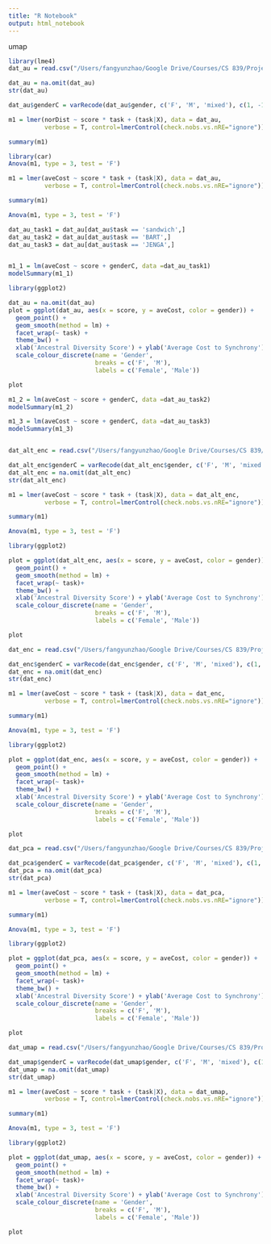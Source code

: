 ```yaml
---
title: "R Notebook"
output: html_notebook
---
```


umap


```r
library(lme4)
dat_au = read.csv("/Users/fangyunzhao/Google Drive/Courses/CS 839/Project presentation/data_dtw/action_unit.csv")

dat_au = na.omit(dat_au)
str(dat_au)

dat_au$genderC = varRecode(dat_au$gender, c('F', 'M', 'mixed'), c(1, -1, NA))

m1 = lmer(norDist ~ score * task + (task|X), data = dat_au, 
          verbose = T, control=lmerControl(check.nobs.vs.nRE="ignore"))

summary(m1)
```


```r
library(car)
Anova(m1, type = 3, test = 'F')
```


```r
m1 = lmer(aveCost ~ score * task + (task|X), data = dat_au, 
          verbose = T, control=lmerControl(check.nobs.vs.nRE="ignore"))

summary(m1)
```


```r
Anova(m1, type = 3, test = 'F')
```


```r
dat_au_task1 = dat_au[dat_au$task == 'sandwich',]
dat_au_task2 = dat_au[dat_au$task == 'BART',]
dat_au_task3 = dat_au[dat_au$task == 'JENGA',]


m1_1 = lm(aveCost ~ score + genderC, data =dat_au_task1)
modelSummary(m1_1)
```

```r
library(ggplot2)

dat_au = na.omit(dat_au)
plot = ggplot(dat_au, aes(x = score, y = aveCost, color = gender)) +
  geom_point() +
  geom_smooth(method = lm) +
  facet_wrap(~ task) +
  theme_bw() +
  xlab('Ancestral Diversity Score') + ylab('Average Cost to Synchrony') +
  scale_colour_discrete(name = 'Gender',
                        breaks = c('F', 'M'),
                        labels = c('Female', 'Male'))

plot

```



```r
m1_2 = lm(aveCost ~ score + genderC, data =dat_au_task2)
modelSummary(m1_2)
```

```r
m1_3 = lm(aveCost ~ score + genderC, data =dat_au_task3)
modelSummary(m1_3)
```


```r

```




```r

dat_alt_enc = read.csv("/Users/fangyunzhao/Google Drive/Courses/CS 839/Project presentation/data_dtw/alt_enc.csv")

dat_alt_enc$genderC = varRecode(dat_alt_enc$gender, c('F', 'M', 'mixed'), c(1, -1, NA))
dat_alt_enc = na.omit(dat_alt_enc)
str(dat_alt_enc)

m1 = lmer(aveCost ~ score * task + (task|X), data = dat_alt_enc, 
          verbose = T, control=lmerControl(check.nobs.vs.nRE="ignore"))

summary(m1)
```



```r
Anova(m1, type = 3, test = 'F')
```



```r
library(ggplot2)

plot = ggplot(dat_alt_enc, aes(x = score, y = aveCost, color = gender)) +
  geom_point() +
  geom_smooth(method = lm) +
  facet_wrap(~ task)+
  theme_bw() +
  xlab('Ancestral Diversity Score') + ylab('Average Cost to Synchrony') +
  scale_colour_discrete(name = 'Gender',
                        breaks = c('F', 'M'),
                        labels = c('Female', 'Male'))

plot

```


```r

dat_enc = read.csv("/Users/fangyunzhao/Google Drive/Courses/CS 839/Project presentation/data_dtw/enc.csv")

dat_enc$genderC = varRecode(dat_enc$gender, c('F', 'M', 'mixed'), c(1, -1, NA))
dat_enc = na.omit(dat_enc)
str(dat_enc)

m1 = lmer(aveCost ~ score * task + (task|X), data = dat_enc, 
          verbose = T, control=lmerControl(check.nobs.vs.nRE="ignore"))

summary(m1)
```



```r
Anova(m1, type = 3, test = 'F')
```



```r
library(ggplot2)

plot = ggplot(dat_enc, aes(x = score, y = aveCost, color = gender)) +
  geom_point() +
  geom_smooth(method = lm) +
  facet_wrap(~ task)+
  theme_bw() +
  xlab('Ancestral Diversity Score') + ylab('Average Cost to Synchrony') +
  scale_colour_discrete(name = 'Gender',
                        breaks = c('F', 'M'),
                        labels = c('Female', 'Male'))

plot

```



```r

dat_pca = read.csv("/Users/fangyunzhao/Google Drive/Courses/CS 839/Project presentation/data_dtw/pca.csv")

dat_pca$genderC = varRecode(dat_pca$gender, c('F', 'M', 'mixed'), c(1, -1, NA))
dat_pca = na.omit(dat_pca)
str(dat_pca)

m1 = lmer(aveCost ~ score * task + (task|X), data = dat_pca, 
          verbose = T, control=lmerControl(check.nobs.vs.nRE="ignore"))

summary(m1)
```



```r
Anova(m1, type = 3, test = 'F')
```



```r
library(ggplot2)

plot = ggplot(dat_pca, aes(x = score, y = aveCost, color = gender)) +
  geom_point() +
  geom_smooth(method = lm) +
  facet_wrap(~ task)+
  theme_bw() +
  xlab('Ancestral Diversity Score') + ylab('Average Cost to Synchrony') +
  scale_colour_discrete(name = 'Gender',
                        breaks = c('F', 'M'),
                        labels = c('Female', 'Male'))

plot

```


```r

dat_umap = read.csv("/Users/fangyunzhao/Google Drive/Courses/CS 839/Project presentation/data_dtw/umap.csv")

dat_umap$genderC = varRecode(dat_umap$gender, c('F', 'M', 'mixed'), c(1, -1, NA))
dat_umap = na.omit(dat_umap)
str(dat_umap)

m1 = lmer(aveCost ~ score * task + (task|X), data = dat_umap, 
          verbose = T, control=lmerControl(check.nobs.vs.nRE="ignore"))

summary(m1)
```



```r
Anova(m1, type = 3, test = 'F')
```



```r
library(ggplot2)

plot = ggplot(dat_umap, aes(x = score, y = aveCost, color = gender)) +
  geom_point() +
  geom_smooth(method = lm) +
  facet_wrap(~ task)+
  theme_bw() +
  xlab('Ancestral Diversity Score') + ylab('Average Cost to Synchrony') +
  scale_colour_discrete(name = 'Gender',
                        breaks = c('F', 'M'),
                        labels = c('Female', 'Male'))

plot

```
